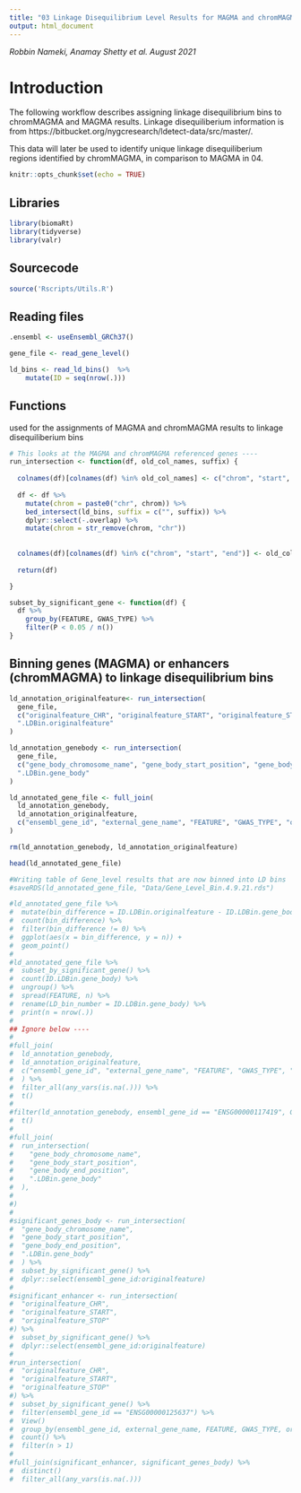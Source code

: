 ```yaml
---
title: "03 Linkage Disequilibrium Level Results for MAGMA and chromMAGMA"
output: html_document
---
```

*Robbin Nameki, Anamay Shetty et al.*
*August 2021*

# Introduction
The following workflow describes assigning linkage disequilibrium bins to chromMAGMA and MAGMA results. Linkage disequiliberium information is from https://bitbucket.org/nygcresearch/ldetect-data/src/master/. 

This data will later be used to identify unique linkage disequiliberium regions identified by chromMAGMA, in comparison to MAGMA in 04. 

```r
knitr::opts_chunk$set(echo = TRUE)
```
## Libraries
```r
library(biomaRt)
library(tidyverse)
library(valr)
```
## Sourcecode
```r
source('Rscripts/Utils.R')
```
## Reading files
```r
.ensembl <- useEnsembl_GRCh37()

gene_file <- read_gene_level()

ld_bins <- read_ld_bins()  %>%
    mutate(ID = seq(nrow(.)))
```

## Functions 
used for the assignments of MAGMA and chromMAGMA results to linkage disequiliberium bins
```r
# This looks at the MAGMA and chromMAGMA referenced genes ----
run_intersection <- function(df, old_col_names, suffix) {
  
  colnames(df)[colnames(df) %in% old_col_names] <- c("chrom", "start", "end")
  
  df <- df %>%
    mutate(chrom = paste0("chr", chrom)) %>%
    bed_intersect(ld_bins, suffix = c("", suffix)) %>%
    dplyr::select(-.overlap) %>%
    mutate(chrom = str_remove(chrom, "chr"))
  
  
  colnames(df)[colnames(df) %in% c("chrom", "start", "end")] <- old_col_names
  
  return(df)

}

subset_by_significant_gene <- function(df) {
  df %>%
    group_by(FEATURE, GWAS_TYPE) %>%
    filter(P < 0.05 / n())
}
```

## Binning genes (MAGMA) or enhancers (chromMAGMA) to linkage disequilibrium bins
```r

ld_annotation_originalfeature<- run_intersection(
  gene_file, 
  c("originalfeature_CHR", "originalfeature_START", "originalfeature_STOP"),
  ".LDBin.originalfeature"
)

ld_annotation_genebody <- run_intersection(
  gene_file, 
  c("gene_body_chromosome_name", "gene_body_start_position", "gene_body_end_position"),
  ".LDBin.gene_body"
)

ld_annotated_gene_file <- full_join(
  ld_annotation_genebody, 
  ld_annotation_originalfeature,
  c("ensembl_gene_id", "external_gene_name", "FEATURE", "GWAS_TYPE", "originalfeature", "originalfeature_CHR", "originalfeature_START", "originalfeature_STOP", "NSNPS", "NPARAM", "N", "ZSTAT", "P", "gene_body_chromosome_name", "gene_body_start_position", "gene_body_end_position", "min_Pvalue", "NEG_LOG10P")
)

rm(ld_annotation_genebody, ld_annotation_originalfeature)

head(ld_annotated_gene_file)

#Writing table of Gene_level results that are now binned into LD bins
#saveRDS(ld_annotated_gene_file, "Data/Gene_Level_Bin.4.9.21.rds")
```



```r
#ld_annotated_gene_file %>%
#  mutate(bin_difference = ID.LDBin.originalfeature - ID.LDBin.gene_body) %>%
#  count(bin_difference) %>%
#  filter(bin_difference != 0) %>%
#  ggplot(aes(x = bin_difference, y = n)) +
#  geom_point()
#
#ld_annotated_gene_file %>%
#  subset_by_significant_gene() %>%
#  count(ID.LDBin.gene_body) %>%
#  ungroup() %>%
#  spread(FEATURE, n) %>%
#  rename(LD_bin_number = ID.LDBin.gene_body) %>%
#  print(n = nrow(.))
#
## Ignore below ----
#
#full_join(
#  ld_annotation_genebody, 
#  ld_annotation_originalfeature,
#  c("ensembl_gene_id", "external_gene_name", "FEATURE", "GWAS_TYPE", "originalfeature", "originalfeature_CHR", #"originalfeature_START", "originalfeature_STOP", "NSNPS", "NPARAM", "N", "ZSTAT", "P", "gene_body_chromosome_name", #"gene_body_start_position", "gene_body_end_position", "min_Pvalue", "NEG_LOG10P")
#  ) %>% 
#  filter_all(any_vars(is.na(.))) %>%
#  t()
#
#filter(ld_annotation_genebody, ensembl_gene_id == "ENSG00000117419", GWAS_TYPE == "CCOC", originalfeature == #"1:44820025-44821670") %>%
#  t()
#
#full_join(
#  run_intersection(
#    "gene_body_chromosome_name", 
#    "gene_body_start_position", 
#    "gene_body_end_position",
#    ".LDBin.gene_body"
#  ),
#  
#)
#
#significant_genes_body <- run_intersection(
#  "gene_body_chromosome_name", 
#  "gene_body_start_position", 
#  "gene_body_end_position",
#  ".LDBin.gene_body"
#  ) %>%
#  subset_by_significant_gene() %>%
#  dplyr::select(ensembl_gene_id:originalfeature)
#
#significant_enhancer <- run_intersection(
#  "originalfeature_CHR", 
#  "originalfeature_START", 
#  "originalfeature_STOP"
#) %>%
#  subset_by_significant_gene() %>%
#  dplyr::select(ensembl_gene_id:originalfeature)
#
#run_intersection(
#  "originalfeature_CHR", 
#  "originalfeature_START", 
#  "originalfeature_STOP"
#) %>%
#  subset_by_significant_gene() %>%
#  filter(ensembl_gene_id == "ENSG00000125637") %>%
#  View()
#  group_by(ensembl_gene_id, external_gene_name, FEATURE, GWAS_TYPE, originalfeature) %>%
#  count() %>%
#  filter(n > 1)
#
#full_join(significant_enhancer, significant_genes_body) %>%
#  distinct()
#  filter_all(any_vars(is.na(.)))
```
